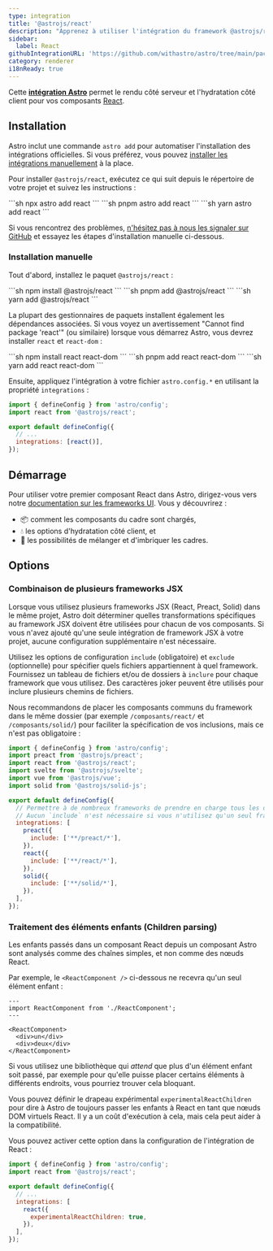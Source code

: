 ```yaml
---
type: integration
title: '@astrojs/react'
description: "Apprenez à utiliser l'intégration du framework @astrojs/react pour étendre la prise en charge des composants dans votre projet Astro."
sidebar:
  label: React
githubIntegrationURL: 'https://github.com/withastro/astro/tree/main/packages/integrations/react/'
category: renderer
i18nReady: true
---
```


Cette **[intégration Astro][astro-integration]** permet le rendu côté serveur et l'hydratation côté client pour vos composants [React](https://react.dev/).

## Installation

Astro inclut une commande `astro add` pour automatiser l'installation des intégrations officielles. Si vous préférez, vous pouvez [installer les intégrations manuellement](#installation-manuelle) à la place.

Pour installer `@astrojs/react`, exécutez ce qui suit depuis le répertoire de votre projet et suivez les instructions :

<PackageManagerTabs>
  <Fragment slot="npm">
    ```sh
    npx astro add react
    ```
  </Fragment>
  <Fragment slot="pnpm">
    ```sh
    pnpm astro add react
    ```
  </Fragment>
  <Fragment slot="yarn">
    ```sh
    yarn astro add react
    ```
  </Fragment>
</PackageManagerTabs>

Si vous rencontrez des problèmes, [n'hésitez pas à nous les signaler sur GitHub](https://github.com/withastro/astro/issues) et essayez les étapes d'installation manuelle ci-dessous.

### Installation manuelle

Tout d'abord, installez le paquet `@astrojs/react` :

<PackageManagerTabs>
  <Fragment slot="npm">
    ```sh
    npm install @astrojs/react
    ```
  </Fragment>
  <Fragment slot="pnpm">
    ```sh
    pnpm add @astrojs/react
    ```
  </Fragment>
  <Fragment slot="yarn">
    ```sh
    yarn add @astrojs/react
    ```
  </Fragment>
</PackageManagerTabs>

La plupart des gestionnaires de paquets installent également les dépendances associées. Si vous voyez un avertissement "Cannot find package 'react'" (ou similaire) lorsque vous démarrez Astro, vous devrez installer `react` et `react-dom` :

<PackageManagerTabs>
  <Fragment slot="npm">
    ```sh
    npm install react react-dom
    ```
  </Fragment>
  <Fragment slot="pnpm">
    ```sh
    pnpm add react react-dom
    ```
  </Fragment>
  <Fragment slot="yarn">
    ```sh
    yarn add react react-dom
    ```
  </Fragment>
</PackageManagerTabs>

Ensuite, appliquez l'intégration à votre fichier `astro.config.*` en utilisant la propriété `integrations` :

```js ins="react()" ins={2} title="astro.config.mjs"
import { defineConfig } from 'astro/config';
import react from '@astrojs/react';

export default defineConfig({
  // ...
  integrations: [react()],
});
```

## Démarrage

Pour utiliser votre premier composant React dans Astro, dirigez-vous vers notre [documentation sur les frameworks UI][astro-ui-frameworks]. Vous y découvrirez :

* 📦 comment les composants du cadre sont chargés,
* 💧 les options d'hydratation côté client, et
* 🤝 les possibilités de mélanger et d'imbriquer les cadres.

## Options

### Combinaison de plusieurs frameworks JSX

Lorsque vous utilisez plusieurs frameworks JSX (React, Preact, Solid) dans le même projet, Astro doit déterminer quelles transformations spécifiques au framework JSX doivent être utilisées pour chacun de vos composants. Si vous n'avez ajouté qu'une seule intégration de framework JSX à votre projet, aucune configuration supplémentaire n'est nécessaire.

Utilisez les options de configuration `include` (obligatoire) et `exclude` (optionnelle) pour spécifier quels fichiers appartiennent à quel framework. Fournissez un tableau de fichiers et/ou de dossiers à `inclure` pour chaque framework que vous utilisez. Des caractères joker peuvent être utilisés pour inclure plusieurs chemins de fichiers.

Nous recommandons de placer les composants communs du framework dans le même dossier (par exemple `/composants/react/` et `/composants/solid/`) pour faciliter la spécification de vos inclusions, mais ce n'est pas obligatoire :

```js title="astro.config.mjs"
import { defineConfig } from 'astro/config';
import preact from '@astrojs/preact';
import react from '@astrojs/react';
import svelte from '@astrojs/svelte';
import vue from '@astrojs/vue';
import solid from '@astrojs/solid-js';

export default defineConfig({
  // Permettre à de nombreux frameworks de prendre en charge tous les différents types de composants.
  // Aucun `include` n'est nécessaire si vous n'utilisez qu'un seul framework JSX !
  integrations: [
    preact({
      include: ['**/preact/*'],
    }),
    react({
      include: ['**/react/*'],
    }),
    solid({
      include: ['**/solid/*'],
    }),
  ],
});
```

### Traitement des éléments enfants (Children parsing)

Les enfants passés dans un composant React depuis un composant Astro sont analysés comme des chaînes simples, et non comme des nœuds React.

Par exemple, le `<ReactComponent />` ci-dessous ne recevra qu'un seul élément enfant :

```astro
---
import ReactComponent from './ReactComponent';
---

<ReactComponent>
  <div>un</div>
  <div>deux</div>
</ReactComponent>
```

Si vous utilisez une bibliothèque qui *attend* que plus d'un élément enfant soit passé, par exemple pour qu'elle puisse placer certains éléments à différents endroits, vous pourriez trouver cela bloquant.

Vous pouvez définir le drapeau expérimental `experimentalReactChildren` pour dire à Astro de toujours passer les enfants à React en tant que nœuds DOM virtuels React. Il y a un coût d'exécution à cela, mais cela peut aider à la compatibilité.

Vous pouvez activer cette option dans la configuration de l'intégration de React :

```js title="astro.config.mjs" ins={8}
import { defineConfig } from 'astro/config';
import react from '@astrojs/react';

export default defineConfig({
  // ...
  integrations: [
    react({
      experimentalReactChildren: true,
    }),
  ],
});
```

[astro-integration]: /fr/guides/integrations-guide/

[astro-ui-frameworks]: /fr/guides/framework-components/#utilisation-des-composants-de-framework
